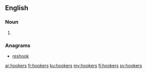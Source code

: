 ==English==

===Noun===
{{head|en|plural}}

# {{plural of|hooker|lang=en}}

===Anagrams===
* [[reshook#English|reshook]]

[[ar:hookers]]
[[fr:hookers]]
[[ku:hookers]]
[[my:hookers]]
[[fi:hookers]]
[[sv:hookers]]